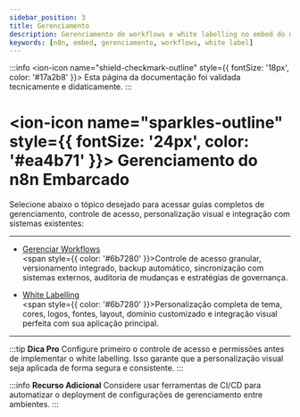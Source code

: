 ---
sidebar_position: 3
title: Gerenciamento
description: Gerenciamento de workflows e white labelling no embed do n8n
keywords: [n8n, embed, gerenciamento, workflows, white label]
---

:::info
<ion-icon name="shield-checkmark-outline" style={{ fontSize: '18px', color: '#17a2b8' }}></ion-icon> Esta página da documentação foi validada tecnicamente e didaticamente.
:::


# <ion-icon name="sparkles-outline" style={{ fontSize: '24px', color: '#ea4b71' }}></ion-icon> Gerenciamento do n8n Embarcado

Selecione abaixo o tópico desejado para acessar guias completos de gerenciamento, controle de acesso, personalização visual e integração com sistemas existentes:

---

- [Gerenciar Workflows](./gerenciar-workflows)
  <br/><span style={{ color: '#6b7280' }}>Controle de acesso granular, versionamento integrado, backup automático, sincronização com sistemas externos, auditoria de mudanças e estratégias de governança.</span>

- [White Labelling](./white-labelling)
  <br/><span style={{ color: '#6b7280' }}>Personalização completa de tema, cores, logos, fontes, layout, domínio customizado e integração visual perfeita com sua aplicação principal.</span>

---

:::tip **Dica Pro**
Configure primeiro o controle de acesso e permissões antes de implementar o white labelling. Isso garante que a personalização visual seja aplicada de forma segura e consistente.
:::

:::info **Recurso Adicional**
Considere usar ferramentas de CI/CD para automatizar o deployment de configurações de gerenciamento entre ambientes.
:::
